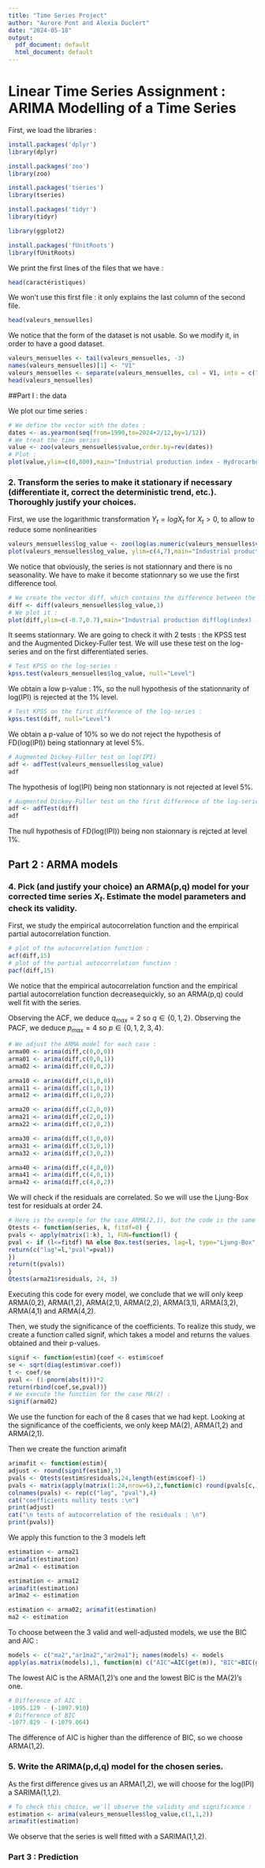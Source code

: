 ```yaml
---
title: "Time Series Project"
author: "Aurore Pont and Alexia Duclert"
date: "2024-05-18"
output:
  pdf_document: default
  html_document: default
---
```


# Linear Time Series Assignment : ARIMA Modelling of a Time Series

First, we load the libraries :
```r
install.packages('dplyr')
library(dplyr)

install.packages('zoo')
library(zoo)

install.packages('tseries')
library(tseries)

install.packages('tidyr')
library(tidyr)

library(ggplot2)

install.packages('fUnitRoots')
library(fUnitRoots)

```

We print the first lines of the files that we have :
```r
head(caractéristiques)
```
We won't use this first file : it only explains the last column of the second file.
```r
head(valeurs_mensuelles)
```
We notice that the form of the dataset is not usable. So we modify it, in order to have a good dataset.
```r
valeurs_mensuelles <- tail(valeurs_mensuelles, -3)
names(valeurs_mensuelles)[1] <- "V1"  
valeurs_mensuelles <- separate(valeurs_mensuelles, col = V1, into = c("date", "value", "characteristic"), sep = ";")
head(valeurs_mensuelles)
```

##Part I : the data

We plot our time series :
```r
# We define the vector with the dates :
dates <- as.yearmon(seq(from=1990,to=2024+2/12,by=1/12))
# We treat the time series :
value <- zoo(valeurs_mensuelles$value,order.by=rev(dates))
# Plot :
plot(value,ylim=c(0,800),main="Industrial production index - Hydrocarbon extraction")
```



### 2. Transform the series to make it stationary if necessary (differentiate it, correct the deterministic trend, etc.). Thoroughly justify your choices.

First, we use the logarithmic transformation $Y_t = logX_t$ for $X_t > 0$, to allow to reduce some nonlinearities
```r
valeurs_mensuelles$log_value <- zoo(log(as.numeric(valeurs_mensuelles$value)),order.by=rev(dates))
plot(valeurs_mensuelles$log_value, ylim=c(4,7),main="Industrial production log(index) - Hydrocarbon extraction")

```
We notice that obviously, the series is not stationnary and there is no seasonality.
We have to make it become stationnary so we use the first difference tool.

```r
# We create the vector diff, which contains the difference between the values for each month
diff <- diff(valeurs_mensuelles$log_value,1)
# We plot it :
plot(diff,ylim=c(-0.7,0.7),main="Industrial production difflog(index) - Hydrocarbon extraction")
```
It seems stationnary. We are going to check it with 2 tests : the KPSS test and the Augmented Dickey-Fuller test. We will use these test on the log-series and on the first differentiated series.
```r
# Test KPSS on the log-series :
kpss.test(valeurs_mensuelles$log_value, null="Level")
```
We obtain a low p-value : 1%, so the null hypothesis of the stationnarity of log(IPI) is rejected at the 1% level.

```r
# Test KPSS on the first difference of the log-series :
kpss.test(diff, null="Level")
```
We obtain a p-value of 10% so we do not reject the hypothesis of FD(log(IPI)) being stationnary at level 5%.


```r
# Augmented Dickey-Fuller test on log(IPI)
adf <- adfTest(valeurs_mensuelles$log_value)
adf
```
The hypothesis of log(IPI) being non stationnary is not rejected at level 5%.

```r
# Augmented Dickey-Fuller test on the first difference of the log-series :
adf <- adfTest(diff)
adf
```
The null hypothesis of FD(log(IPI)) being non staionnary is rejcted at level 1%.


## Part 2 : ARMA models

### 4. Pick (and justify your choice) an ARMA(p,q) model for your corrected time series $X_t$. Estimate the model parameters and check its validity.

First, we study the empirical autocorrelation function and the empirical partial autocorrelation function.
```r
# plot of the autocorrelation function :
acf(diff,15)
# plot of the partial autocorrelation function :
pacf(diff,15)
```
We notice that the empirical autocorrelation function and the empirical partial autocorrelation function decreasequickly, so an ARMA(p,q) could well fit with the series.

Observing the ACF, we deduce $q_{max} = 2$ so $q \in \{0, 1, 2\}$.
Observing the PACF, we deduce  $p_{max} = 4$ so $p \in \{0, 1, 2, 3, 4\}$.

```r
# We adjust the ARMA model for each case :
arma00 <- arima(diff,c(0,0,0))
arma01 <- arima(diff,c(0,0,1))
arma02 <- arima(diff,c(0,0,2))

arma10 <- arima(diff,c(1,0,0))
arma11 <- arima(diff,c(1,0,1))
arma12 <- arima(diff,c(1,0,2))

arma20 <- arima(diff,c(2,0,0))
arma21 <- arima(diff,c(2,0,1))
arma22 <- arima(diff,c(2,0,2))

arma30 <- arima(diff,c(3,0,0))
arma31 <- arima(diff,c(3,0,1))
arma32 <- arima(diff,c(3,0,2))

arma40 <- arima(diff,c(4,0,0))
arma41 <- arima(diff,c(4,0,1))
arma42 <- arima(diff,c(4,0,2))
```

We will check if the residuals are correlated. So we will use the Ljung-Box test for residuals at order 24.
```r
# Here is the exemple for the case ARMA(2,1), but the code is the same for the other cases (we just need to change the last line, writing Qtests(armapq$residuals, 24, p+q)) for every (p,q) studied
Qtests <- function(series, k, fitdf=0) {
pvals <- apply(matrix(1:k), 1, FUN=function(l) {
pval <- if (l<=fitdf) NA else Box.test(series, lag=l, type="Ljung-Box", fitdf=fitdf)$p.value
return(c("lag"=l,"pval"=pval))
})
return(t(pvals))
}
Qtests(arma21$residuals, 24, 3)
```
Executing this code for every model, we conclude that we will only keep ARMA(0,2), ARMA(1,2), ARMA(2,1), ARMA(2,2), ARMA(3,1), ARMA(3,2), ARMA(4,1) and ARMA(4,2).

Then, we study the significance of the coefficients.
To realize this study, we create a function called signif, which takes a model and returns the values obtained and their p-values.
```r
signif <- function(estim){coef <- estim$coef
se <- sqrt(diag(estim$var.coef))
t <- coef/se
pval <- (1-pnorm(abs(t)))*2
return(rbind(coef,se,pval))}
# We execute the function for the case MA(2) :
signif(arma02)
```
We use the function for each of the 8 cases that we had kept.
Looking at the significance of the coefficients, we only keep MA(2), ARMA(1,2) and ARMA(2,1).

Then we create the function arimafit
```r
arimafit <- function(estim){
adjust <- round(signif(estim),3)
pvals <- Qtests(estim$residuals,24,length(estim$coef)-1)
pvals <- matrix(apply(matrix(1:24,nrow=6),2,function(c) round(pvals[c,],3)),nrow=6)
colnames(pvals) <- rep(c("lag", "pval"),4)
cat("coefficients nullity tests :\n")
print(adjust)
cat("\n tests of autocorrelation of the residuals : \n")
print(pvals)}
```
We apply this function to the 3 models left
```r
estimation <- arma21
arimafit(estimation)
ar2ma1 <- estimation
```
```r
estimation <- arma12
arimafit(estimation)
ar1ma2 <- estimation
```

```r
estimation <- arma02; arimafit(estimation)
ma2 <- estimation
```
To choose between the 3 valid and well-adjusted models, we use the BIC and AIC :
```r
models <- c("ma2","ar1ma2","ar2ma1"); names(models) <- models
apply(as.matrix(models),1, function(m) c("AIC"=AIC(get(m)), "BIC"=BIC(get(m))))
```
The lowest AIC is the ARMA(1,2)'s one and the lowest BIC is the MA(2)'s one.
```r
# Difference of AIC :
-1095.129 - (-1097.910)
# Difference of BIC
-1077.829 - (-1079.064)
```
The difference of AIC is higher than the difference of BIC, so we choose ARMA(1,2).


### 5. Write the ARIMA(p,d,q) model for the chosen series.

As the first difference gives us an ARMA(1,2), we will choose for the log(IPI) a SARIMA(1,1,2).
```r
# To check this choice, we'll observe the validity and significance :
estimation <- arima(valeurs_mensuelles$log_value,c(1,1,2))
arimafit(estimation)
```
We observe that the series is well fitted with a SARIMA(1,1,2).


### Part 3 : Prediction





